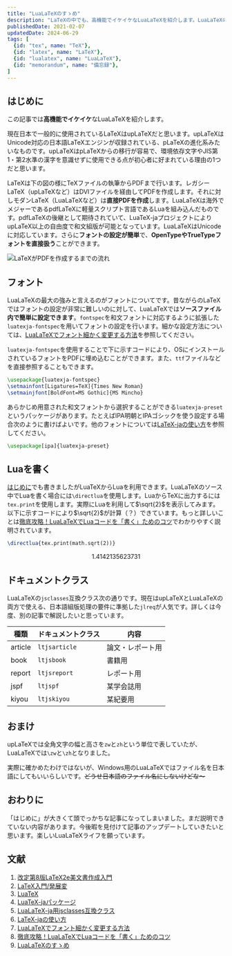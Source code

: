 ```yaml
---
title: "LuaLaTeXのすゝめ"
description: "LaTeXの中でも、高機能でイケイケなLuaLaTeXを紹介します。LuaLaTeXの何が良いか、どうやってLuaLaTeXに乗り換えを行なうかを説明します。"
publishedDate: 2021-02-07
updatedDate: 2024-06-29
tags: [
  {id: "tex", name: "TeX"},
  {id: "latex", name: "LaTeX"},
  {id: "lualatex", name: "LuaLaTeX"},
  {id: "memorandum", name: "備忘録"},
]
---
```


## はじめに

この記事では**高機能でイケイケ**なLuaLaTeXを紹介します。

現在日本で一般的に使用されているLaTeXはupLaTeXだと思います。upLaTeXはUnicode対応の日本語LaTeXエンジンが収録されている、pLaTeXの進化系みたいなものです。upLaTeXはpLaTeXからの移行が容易で、環境依存文字やJIS第1・第2水準の漢字を意識せずに使用できる点が初心者に好まれている理由の1つだと思います。

LaTeXは下の図の様にTeXファイルの執筆からPDFまで行います。レガシーLaTeX（upLaTeXなど）はDVIファイルを経由してPDFを作成します。それに対しモダンLaTeX（LuaLaTeXなど）は**直接PDFを作成**します。LuaLaTeXは海外でメジャーであるpdfLaTeXに軽量スクリプト言語であるLuaを組み込んだものです。pdfLaTeXの後継として期待されていて、LuaTeX-jaプロジェクトによりupLaTeX以上の自由度で和文組版が可能となっています。LuaLaTeXはUnicodeに対応しています。さらに**フォントの設定が簡単**で、**OpenTypeやTrueTypeフォントを直接扱う**ことができます。

![LaTeXがPDFを作成するまでの流れ](./images/image1.svg)

## フォント

LuaLaTeXの最大の強みと言えるのがフォントについてです。昔ながらのLaTeXではフォントの設定が非常に難しいのに対して、LuaLaTeXでは**ソースファイル内で簡単に設定できます**。`fontspec`を和文フォントに対応するように拡張した`luatexja-fontspec`を用いてフォントの設定を行います。細かな設定方法については、[LuaLaTeXでフォント細かく変更する方法](https://qiita.com/Daiji256/items/29adc574b15345d8afa2)を参照してください。

`luatexja-fontspec`を使用することで下に示すコードにより、OSにインストールされているフォントをPDFに埋め込むことができます。また、`ttf`ファイルなどを直接参照することもできます。

```latex
\usepackage{luatexja-fontspec}
\setmainfont[Ligatures=TeX]{Times New Roman}
\setmainjfont[BoldFont=MS Gothic]{MS Mincho}
```

あらかじめ用意された和文フォントから選択することができる`luatexja-preset`というパッケージがあります。たとえばIPA明朝とIPAゴシックを使う設定する場合次のように書けばよいです。他のフォントについては[LaTeX-jaの使い方](https://ja.osdn.net/projects/luatex-ja/wiki/LuaTeX-ja%E3%81%AE%E4%BD%BF%E3%81%84%E6%96%B9)を参照してください。

```latex
\usepackage[ipa]{luatexja-preset}
```

## Luaを書く

[はじめに](#はじめに)でも書きましたがLuaTeXからLuaを利用できます。LuaLaTeXのソース中でLuaを書く場合には<JwAki />`\directlua`を使用します。LuaからTeXに出力するには`tex.print`を使用します。実際にLuaを利用して$\sqrt{2}$を表示してみます。以下に示すコードにより$\sqrt{2}$が計算（？）できています。もっと詳しいことは[徹底攻略！LuaLaTeXでLuaコードを「書く」ためのコツ](https://qiita.com/zr_tex8r/items/af2905bc93ac2c936a67)でわかりやすく説明されています。

```latex
\directlua{tex.print(math.sqrt(2))}
```

$$
1.4142135623731
$$

## ドキュメントクラス

LuaLaTeXの`jsclasses`互換クラス次の通りです。現在はupLaTeXとLuaLaTeXの両方で使える、日本語組版処理の要件に準拠した`jlreq`が人気です。詳しくは今度、別の記事で解説したいと思っています。

| 種類    | ドキュメントクラス | 内容             |
| ------- | ------------------ | ---------------- |
| article | `ltjsarticle`      | 論文・レポート用 |
| book    | `ltjsbook`         | 書籍用           |
| report  | `ltjsreport`       | レポート用       |
| jspf    | `ltjspf`           | 某学会誌用       |
| kiyou   | `ltjskiyou`        | 某紀要用         |

## おまけ

upLaTeXでは全角文字の幅と高さを`zw`と`zh`という単位で表していたが、LuaLaTeXでは<JwAki />`\zw`と<JwAki />`\zh`となりました。

実際に確かめたわけではないが、Windows用のLuaLaTeXではファイル名を日本語にしてもいいらしいです。~~どうせ日本語のファイル名にしないけどな～~~

## おわりに

「はじめに」が大きくて頭でっかちな記事になってしまいました。まだ説明できていない内容があります。今後暇を見付けて記事のアップデートしていきたいと思います。楽しいLuaLaTeXライフを願っています。

## 文献

1. [改定第8版LaTeX2e美文書作成入門](https://www.amazon.co.jp/dp/B08MZ98Z1Q/)
2. [LaTeX入門/発展変](https://texwiki.texjp.org/LaTeX%E5%85%A5%E9%96%80%2F%E7%99%BA%E5%B1%95%E7%B7%A8)
3. [LuaTeX](https://texwiki.texjp.org/LuaTeX)
4. [LuaTeX-jaパッケージ](http://ftp.jaist.ac.jp/pub/CTAN/macros/luatex/generic/luatexja/doc/luatexja-ja.pdf)
5. [LuaLaTeX-ja用jsclasses互換クラス](http://ftp.jaist.ac.jp/pub/CTAN/macros/luatex/generic/luatexja/doc/ltjsclasses.pdf)
6. [LaTeX-jaの使い方](https://ja.osdn.net/projects/luatex-ja/wiki/LuaTeX-ja%E3%81%AE%E4%BD%BF%E3%81%84%E6%96%B9)
7. [LuaLaTeXでフォント細かく変更する方法](https://qiita.com/Daiji256/items/29adc574b15345d8afa2)
8. [徹底攻略！LuaLaTeXでLuaコードを「書く」ためのコツ](https://qiita.com/zr_tex8r/items/af2905bc93ac2c936a67)
9. [LuaLaTeXのすゝめ](https://qiita.com/Daiji256/items/9afbfa9f822629d3b995/)
